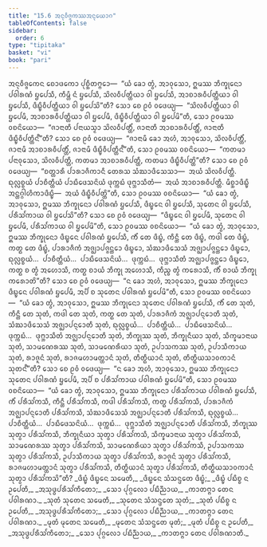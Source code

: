 ```yaml
---
title: "15.6 ᩋᨶᩩᩅᩥᨩ᩠ᨩᨠᩔᩋᨶᩩᨿᩮᩣᨣ"
tableOfContents: false
sidebar:
  order: 6
type: "tipitaka"
basket: "vi"
book: "pari"
---
```



<DynamicBreadcrumb />

<Division number="396" book="pari">

<Paragraph number="1866" book="pari">
ᩋᨶᩩᩅᩥᨩ᩠ᨩᨠᩮᨶ ᨧᩮᩣᨴᨠᩮᩣ ᨸᩩᨧ᩠ᨨᩥᨲᨻ᩠ᨻᩮᩣ—  “ᨿᩴ ᨡᩮᩣ ᨲ᩠ᩅᩴ, ᩋᩣᩅᩩᩈᩮᩣ, ᩍᨾᩔ ᨽᩥᨠ᩠ᨡᩩᨶᩮᩣ ᨸᩅᩤᩁᨱᩴ ᨮᨸᩮᩈᩥ, ᨠᩥᨾ᩠ᩉᩥ ᨶᩴ ᨮᨸᩮᩈᩥ, ᩈᩦᩃᩅᩥᨸᨲ᩠ᨲᩥᨿᩣ ᩅᩤ ᨮᨸᩮᩈᩥ, ᩋᩣᨧᩣᩁᩅᩥᨸᨲ᩠ᨲᩥᨿᩣ ᩅᩤ ᨮᨸᩮᩈᩥ, ᨴᩥᨭ᩠ᨮᩥᩅᩥᨸᨲ᩠ᨲᩥᨿᩣ ᩅᩤ ᨮᨸᩮᩈᩦ”ᨲᩥ? ᩈᩮᩣ ᨧᩮ ᩑᩅᩴ ᩅᨴᩮᨿ᩠ᨿ—  “ᩈᩦᩃᩅᩥᨸᨲ᩠ᨲᩥᨿᩣ ᩅᩤ ᨮᨸᩮᨾᩥ, ᩋᩣᨧᩣᩁᩅᩥᨸᨲ᩠ᨲᩥᨿᩣ ᩅᩤ ᨮᨸᩮᨾᩥ, ᨴᩥᨭ᩠ᨮᩥᩅᩥᨸᨲ᩠ᨲᩥᨿᩣ ᩅᩤ ᨮᨸᩮᨾᩦ”ᨲᩥ, ᩈᩮᩣ ᩑᩅᨾᩔ ᩅᨧᨶᩦᨿᩮᩣ—  “ᨩᩣᨶᩣᨲᩥ ᨸᨶᩣᨿᩈ᩠ᨾᩣ ᩈᩦᩃᩅᩥᨸᨲ᩠ᨲᩥᩴ, ᨩᩣᨶᩣᨲᩥ ᩋᩣᨧᩣᩁᩅᩥᨸᨲ᩠ᨲᩥᩴ, ᨩᩣᨶᩣᨲᩥ ᨴᩥᨭ᩠ᨮᩥᩅᩥᨸᨲ᩠ᨲᩥᨶ᩺”ᨲᩥ? ᩈᩮᩣ ᨧᩮ ᩑᩅᩴ ᩅᨴᩮᨿ᩠ᨿ—  “ᨩᩣᨶᩣᨾᩥ ᨡᩮᩣ ᩋᩉᩴ, ᩋᩣᩅᩩᩈᩮᩣ, ᩈᩦᩃᩅᩥᨸᨲ᩠ᨲᩥᩴ, ᨩᩣᨶᩣᨾᩥ ᩋᩣᨧᩣᩁᩅᩥᨸᨲ᩠ᨲᩥᩴ, ᨩᩣᨶᩣᨾᩥ ᨴᩥᨭ᩠ᨮᩥᩅᩥᨸᨲ᩠ᨲᩥᨶ᩺”ᨲᩥ, ᩈᩮᩣ ᩑᩅᨾᩔ ᩅᨧᨶᩦᨿᩮᩣ—  “ᨠᨲᨾᩣ ᨸᨶᩣᩅᩩᩈᩮᩣ, ᩈᩦᩃᩅᩥᨸᨲ᩠ᨲᩥ, ᨠᨲᨾᩣ ᩋᩣᨧᩣᩁᩅᩥᨸᨲ᩠ᨲᩥ, ᨠᨲᨾᩣ ᨴᩥᨭ᩠ᨮᩥᩅᩥᨸᨲ᩠ᨲᩦ”ᨲᩥ? ᩈᩮᩣ ᨧᩮ ᩑᩅᩴ ᩅᨴᩮᨿ᩠ᨿ—  “ᨧᨲ᩠ᨲᩣᩁᩥ ᨸᩣᩁᩣᨩᩥᨠᩣᨶᩥ ᨲᩮᩁᩈ ᩈᩴᨥᩣᨴᩥᩈᩮᩈᩣ—  ᩋᨿᩴ ᩈᩦᩃᩅᩥᨸᨲ᩠ᨲᩥ. ᨳᩩᩃᩖᨧ᩠ᨧᨿᩴ ᨸᩣᨧᩥᨲ᩠ᨲᩥᨿᩴ ᨸᩣᨭᩥᨴᩮᩈᨶᩦᨿᩴ ᨴᩩᨠ᩠ᨠᨭᩴ ᨴᩩᨻ᩠ᨽᩣᩈᩥᨲᩴ—  ᩋᨿᩴ ᩋᩣᨧᩣᩁᩅᩥᨸᨲ᩠ᨲᩥ. ᨾᩥᨧ᩠ᨨᩣᨴᩥᨭ᩠ᨮᩥ ᩋᨶ᩠ᨲᨣ᩠ᨣᩤᩉᩥᨠᩣᨴᩥᨭ᩠ᨮᩥ—  ᩋᨿᩴ ᨴᩥᨭ᩠ᨮᩥᩅᩥᨸᨲ᩠ᨲᩦ”ᨲᩥ, ᩈᩮᩣ ᩑᩅᨾᩔ ᩅᨧᨶᩦᨿᩮᩣ—  “ᨿᩴ ᨡᩮᩣ ᨲ᩠ᩅᩴ, ᩋᩣᩅᩩᩈᩮᩣ, ᩍᨾᩔ ᨽᩥᨠ᩠ᨡᩩᨶᩮᩣ ᨸᩅᩤᩁᨱᩴ ᨮᨸᩮᩈᩥ, ᨴᩥᨭ᩠ᨮᩮᨶ ᩅᩤ ᨮᨸᩮᩈᩥ, ᩈᩩᨲᩮᨶ ᩅᩤ ᨮᨸᩮᩈᩥ, ᨸᩁᩥᩈᩘᨠᩣᨿ ᩅᩤ ᨮᨸᩮᩈᩦ”ᨲᩥ? ᩈᩮᩣ ᨧᩮ ᩑᩅᩴ ᩅᨴᩮᨿ᩠ᨿ—  “ᨴᩥᨭ᩠ᨮᩮᨶ ᩅᩤ ᨮᨸᩮᨾᩥ, ᩈᩩᨲᩮᨶ ᩅᩤ ᨮᨸᩮᨾᩥ, ᨸᩁᩥᩈᩘᨠᩣᨿ ᩅᩤ ᨮᨸᩮᨾᩦ”ᨲᩥ, ᩈᩮᩣ ᩑᩅᨾᩔ ᩅᨧᨶᩦᨿᩮᩣ—  “ᨿᩴ ᨡᩮᩣ ᨲ᩠ᩅᩴ, ᩋᩣᩅᩩᩈᩮᩣ, ᩍᨾᩔ ᨽᩥᨠ᩠ᨡᩩᨶᩮᩣ ᨴᩥᨭ᩠ᨮᩮᨶ ᨸᩅᩤᩁᨱᩴ ᨮᨸᩮᩈᩥ, ᨠᩥᩴ ᨲᩮ ᨴᩥᨭ᩠ᨮᩴ, ᨠᩥᨶ᩠ᨲᩥ ᨲᩮ ᨴᩥᨭ᩠ᨮᩴ, ᨠᨴᩤ ᨲᩮ ᨴᩥᨭ᩠ᨮᩴ, ᨠᨲ᩠ᨳ ᨲᩮ ᨴᩥᨭ᩠ᨮᩴ, ᨸᩣᩁᩣᨩᩥᨠᩴ ᩋᨩ᩠ᨫᩣᨸᨩ᩠ᨩᨶ᩠ᨲᩮᩣ ᨴᩥᨭ᩠ᨮᩮᩣ, ᩈᩴᨥᩣᨴᩥᩈᩮᩈᩴ ᩋᨩ᩠ᨫᩣᨸᨩ᩠ᨩᨶ᩠ᨲᩮᩣ ᨴᩥᨭ᩠ᨮᩮᩣ, ᨳᩩᩃᩖᨧ᩠ᨧᨿᩴ…  ᨸᩣᨧᩥᨲ᩠ᨲᩥᨿᩴ…  ᨸᩣᨭᩥᨴᩮᩈᨶᩦᨿᩴ…  ᨴᩩᨠ᩠ᨠᨭᩴ…  ᨴᩩᨻ᩠ᨽᩣᩈᩥᨲᩴ ᩋᨩ᩠ᨫᩣᨸᨩ᩠ᨩᨶ᩠ᨲᩮᩣ ᨴᩥᨭ᩠ᨮᩮᩣ, ᨠᨲ᩠ᨳ ᨧ ᨲ᩠ᩅᩴ ᩋᩉᩮᩣᩈᩥ, ᨠᨲ᩠ᨳ ᨧᩣᨿᩴ ᨽᩥᨠ᩠ᨡᩩ ᩋᩉᩮᩣᩈᩥ, ᨠᩥᨬ᩠ᨧ ᨲ᩠ᩅᩴ ᨠᩁᩮᩣᩈᩥ, ᨠᩥᩴ ᨧᩣᨿᩴ ᨽᩥᨠ᩠ᨡᩩ ᨠᩁᩮᩣᨲᩦ”ᨲᩥ? ᩈᩮᩣ ᨧᩮ ᩑᩅᩴ ᩅᨴᩮᨿ᩠ᨿ—  “ᨶ ᨡᩮᩣ ᩋᩉᩴ, ᩋᩣᩅᩩᩈᩮᩣ, ᩍᨾᩔ ᨽᩥᨠ᩠ᨡᩩᨶᩮᩣ ᨴᩥᨭ᩠ᨮᩮᨶ ᨸᩅᩤᩁᨱᩴ ᨮᨸᩮᨾᩥ, ᩋᨸᩥ ᨧ ᩈᩩᨲᩮᨶ ᨸᩅᩤᩁᨱᩴ ᨮᨸᩮᨾᩦ”ᨲᩥ, ᩈᩮᩣ ᩑᩅᨾᩔ ᩅᨧᨶᩦᨿᩮᩣ—  “ᨿᩴ ᨡᩮᩣ ᨲ᩠ᩅᩴ, ᩋᩣᩅᩩᩈᩮᩣ, ᩍᨾᩔ ᨽᩥᨠ᩠ᨡᩩᨶᩮᩣ ᩈᩩᨲᩮᨶ ᨸᩅᩤᩁᨱᩴ ᨮᨸᩮᩈᩥ, ᨠᩥᩴ ᨲᩮ ᩈᩩᨲᩴ, ᨠᩥᨶ᩠ᨲᩥ ᨲᩮ ᩈᩩᨲᩴ, ᨠᨴᩤ ᨲᩮ ᩈᩩᨲᩴ, ᨠᨲ᩠ᨳ ᨲᩮ ᩈᩩᨲᩴ, ᨸᩣᩁᩣᨩᩥᨠᩴ ᩋᨩ᩠ᨫᩣᨸᨶ᩠ᨶᩮᩣᨲᩥ ᩈᩩᨲᩴ, ᩈᩴᨥᩣᨴᩥᩈᩮᩈᩴ ᩋᨩ᩠ᨫᩣᨸᨶ᩠ᨶᩮᩣᨲᩥ ᩈᩩᨲᩴ, ᨳᩩᩃᩖᨧ᩠ᨧᨿᩴ…  ᨸᩣᨧᩥᨲ᩠ᨲᩥᨿᩴ…  ᨸᩣᨭᩥᨴᩮᩈᨶᩦᨿᩴ…  ᨴᩩᨠ᩠ᨠᨭᩴ…  ᨴᩩᨻ᩠ᨽᩣᩈᩥᨲᩴ ᩋᨩ᩠ᨫᩣᨸᨶ᩠ᨶᩮᩣᨲᩥ ᩈᩩᨲᩴ, ᨽᩥᨠ᩠ᨡᩩᩔ ᩈᩩᨲᩴ, ᨽᩥᨠ᩠ᨡᩩᨶᩥᨿᩣ ᩈᩩᨲᩴ, ᩈᩥᨠ᩠ᨡᨾᩣᨶᩣᨿ ᩈᩩᨲᩴ, ᩈᩣᨾᨱᩮᩁᩔ ᩈᩩᨲᩴ, ᩈᩣᨾᨱᩮᩁᩥᨿᩣ ᩈᩩᨲᩴ, ᩏᨸᩣᩈᨠᩔ ᩈᩩᨲᩴ, ᩏᨸᩣᩈᩥᨠᩣᨿ ᩈᩩᨲᩴ, ᩁᩣᨩᩪᨶᩴ ᩈᩩᨲᩴ, ᩁᩣᨩᨾᩉᩣᨾᨲ᩠ᨲᩣᨶᩴ ᩈᩩᨲᩴ, ᨲᩥᨲ᩠ᨳᩥᨿᩣᨶᩴ ᩈᩩᨲᩴ, ᨲᩥᨲ᩠ᨳᩥᨿᩈᩣᩅᨠᩣᨶᩴ ᩈᩩᨲᨶ᩺”ᨲᩥ? ᩈᩮᩣ ᨧᩮ ᩑᩅᩴ ᩅᨴᩮᨿ᩠ᨿ—  “ᨶ ᨡᩮᩣ ᩋᩉᩴ, ᩋᩣᩅᩩᩈᩮᩣ, ᩍᨾᩔ ᨽᩥᨠ᩠ᨡᩩᨶᩮᩣ ᩈᩩᨲᩮᨶ ᨸᩅᩤᩁᨱᩴ ᨮᨸᩮᨾᩥ, ᩋᨸᩥ ᨧ ᨸᩁᩥᩈᩘᨠᩣᨿ ᨸᩅᩤᩁᨱᩴ ᨮᨸᩮᨾᩦ”ᨲᩥ, ᩈᩮᩣ ᩑᩅᨾᩔ ᩅᨧᨶᩦᨿᩮᩣ—  “ᨿᩴ ᨡᩮᩣ ᨲ᩠ᩅᩴ, ᩋᩣᩅᩩᩈᩮᩣ, ᩍᨾᩔ ᨽᩥᨠ᩠ᨡᩩᨶᩮᩣ ᨸᩁᩥᩈᩘᨠᩣᨿ ᨸᩅᩤᩁᨱᩴ ᨮᨸᩮᩈᩥ, ᨠᩥᩴ ᨸᩁᩥᩈᩘᨠᩈᩥ, ᨠᩥᨶ᩠ᨲᩥ ᨸᩁᩥᩈᩘᨠᩈᩥ, ᨠᨴᩤ ᨸᩁᩥᩈᩘᨠᩈᩥ, ᨠᨲ᩠ᨳ ᨸᩁᩥᩈᩘᨠᩈᩥ, ᨸᩣᩁᩣᨩᩥᨠᩴ ᩋᨩ᩠ᨫᩣᨸᨶ᩠ᨶᩮᩣᨲᩥ ᨸᩁᩥᩈᩘᨠᩈᩥ, ᩈᩴᨥᩣᨴᩥᩈᩮᩈᩴ ᩋᨩ᩠ᨫᩣᨸᨶ᩠ᨶᩮᩣᨲᩥ ᨸᩁᩥᩈᩘᨠᩈᩥ, ᨳᩩᩃᩖᨧ᩠ᨧᨿᩴ…  ᨸᩣᨧᩥᨲ᩠ᨲᩥᨿᩴ…  ᨸᩣᨭᩥᨴᩮᩈᨶᩦᨿᩴ…  ᨴᩩᨠ᩠ᨠᨭᩴ…  ᨴᩩᨻ᩠ᨽᩣᩈᩥᨲᩴ ᩋᨩ᩠ᨫᩣᨸᨶ᩠ᨶᩮᩣᨲᩥ ᨸᩁᩥᩈᩘᨠᩈᩥ, ᨽᩥᨠ᩠ᨡᩩᩔ ᩈᩩᨲ᩠ᩅᩣ ᨸᩁᩥᩈᩘᨠᩈᩥ, ᨽᩥᨠ᩠ᨡᩩᨶᩥᨿᩣ ᩈᩩᨲ᩠ᩅᩣ ᨸᩁᩥᩈᩘᨠᩈᩥ, ᩈᩥᨠ᩠ᨡᨾᩣᨶᩣᨿ ᩈᩩᨲ᩠ᩅᩣ ᨸᩁᩥᩈᩘᨠᩈᩥ, ᩈᩣᨾᨱᩮᩁᩔ ᩈᩩᨲ᩠ᩅᩣ ᨸᩁᩥᩈᩘᨠᩈᩥ, ᩈᩣᨾᨱᩮᩁᩥᨿᩣ ᩈᩩᨲ᩠ᩅᩣ ᨸᩁᩥᩈᩘᨠᩈᩥ, ᩏᨸᩣᩈᨠᩔ ᩈᩩᨲ᩠ᩅᩣ ᨸᩁᩥᩈᩘᨠᩈᩥ, ᩏᨸᩣᩈᩥᨠᩣᨿ ᩈᩩᨲ᩠ᩅᩣ ᨸᩁᩥᩈᩘᨠᩈᩥ, ᩁᩣᨩᩪᨶᩴ ᩈᩩᨲ᩠ᩅᩣ ᨸᩁᩥᩈᩘᨠᩈᩥ, ᩁᩣᨩᨾᩉᩣᨾᨲ᩠ᨲᩣᨶᩴ ᩈᩩᨲ᩠ᩅᩣ ᨸᩁᩥᩈᩘᨠᩈᩥ, ᨲᩥᨲ᩠ᨳᩥᨿᩣᨶᩴ ᩈᩩᨲ᩠ᩅᩣ ᨸᩁᩥᩈᩘᨠᩈᩥ, ᨲᩥᨲ᩠ᨳᩥᨿᩈᩣᩅᨠᩣᨶᩴ ᩈᩩᨲ᩠ᩅᩣ ᨸᩁᩥᩈᩘᨠᩈᩦ”ᨲᩥ?
</Paragraph>

</Division>
<Division number="397" book="pari">

<Paragraph number="1867" type="verses" book="pari">
_ᨴᩥᨭ᩠ᨮᩴ ᨴᩥᨭ᩠ᨮᩮᨶ ᩈᨾᩮᨲᩥ,_  
_ᨴᩥᨭ᩠ᨮᩮᨶ ᩈᩴᩈᨶ᩠ᨴᨲᩮ ᨴᩥᨭ᩠ᨮᩴ;_  
_ᨴᩥᨭ᩠ᨮᩴ ᨸᨭᩥᨧ᩠ᨧ ᨶ ᩏᨸᩮᨲᩥ,_  
_ᩋᩈᩩᨴ᩠ᨵᨸᩁᩥᩈᩘᨠᩥᨲᩮᩣ;_  
_ᩈᩮᩣ ᨸᩩᨣ᩠ᨣᩃᩮᩣ ᨸᨭᩥᨬ᩠ᨬᩣᨿ,_  
_ᨠᩣᨲᨻ᩠ᨻᩣ ᨲᩮᨶ ᨸᩅᩤᩁᨱᩣ._  

</Paragraph>

<Paragraph number="1868" type="verses" book="pari">
_ᩈᩩᨲᩴ ᩈᩩᨲᩮᨶ ᩈᨾᩮᨲᩥ,_  
_ᩈᩩᨲᩮᨶ ᩈᩴᩈᨶ᩠ᨴᨲᩮ ᩈᩩᨲᩴ;_  
_ᩈᩩᨲᩴ ᨸᨭᩥᨧ᩠ᨧ ᨶ ᩏᨸᩮᨲᩥ,_  
_ᩋᩈᩩᨴ᩠ᨵᨸᩁᩥᩈᩘᨠᩥᨲᩮᩣ;_  
_ᩈᩮᩣ ᨸᩩᨣ᩠ᨣᩃᩮᩣ ᨸᨭᩥᨬ᩠ᨬᩣᨿ,_  
_ᨠᩣᨲᨻ᩠ᨻᩣ ᨲᩮᨶ ᨸᩅᩤᩁᨱᩣ._  

</Paragraph>

<Paragraph number="1869" type="verses" book="pari">
_ᨾᩩᨲᩴ ᨾᩩᨲᩮᨶ ᩈᨾᩮᨲᩥ,_  
_ᨾᩩᨲᩮᨶ ᩈᩴᩈᨶ᩠ᨴᨲᩮ ᨾᩩᨲᩴ;_  
_ᨾᩩᨲᩴ ᨸᨭᩥᨧ᩠ᨧ ᨶ ᩏᨸᩮᨲᩥ,_  
_ᩋᩈᩩᨴ᩠ᨵᨸᩁᩥᩈᩘᨠᩥᨲᩮᩣ;_  
_ᩈᩮᩣ ᨸᩩᨣ᩠ᨣᩃᩮᩣ ᨸᨭᩥᨬ᩠ᨬᩣᨿ,_  
_ᨠᩣᨲᨻ᩠ᨻᩣ ᨲᩮᨶ ᨸᩅᩤᩁᨱᩣᨲᩥ._
</Paragraph>
</Division>
